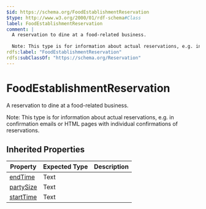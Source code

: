 ```yaml
---
$id: https://schema.org/FoodEstablishmentReservation
$type: http://www.w3.org/2000/01/rdf-schema#Class
label: FoodEstablishmentReservation
comment: |
  A reservation to dine at a food-related business.
  
  Note: This type is for information about actual reservations, e.g. in confirmation emails or HTML pages with individual confirmations of reservations.
rdfs:label: "FoodEstablishmentReservation"
rdfs:subClassOf: "https://schema.org/Reservation"
---
```


# FoodEstablishmentReservation

A reservation to dine at a food-related business.

Note: This type is for information about actual reservations, e.g. in confirmation emails or HTML pages with individual confirmations of reservations.

## Inherited Properties

| Property | Expected Type | Description |
| --- | --- | --- |
| [endTime](https://schema.org/endTime) | Text |  |
| [partySize](https://schema.org/partySize) | Text |  |
| [startTime](https://schema.org/startTime) | Text |  |
